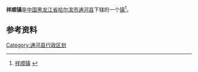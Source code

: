 {{中国乡级行政区
| 行政区全称 = 祥顺镇
| 上级行政区 = [[黑龙江省|黑龙江省]][[哈尔滨市|哈尔滨市]][[通河县|通河县]]
| 行政区类别 = [[镇|镇]]
| LowerDivisions = 13行政村
| 行政区划代码 = 230128105
| 总面积 = 
| 户籍人口 = 2.1万人
| 常住人口 = 
| 行政区划 = 
| 官方网站 =
| 邮政编码 =150000
| 毗邻行政区 =
}}

'''祥顺镇'''是[[中国|中国]][[黑龙江省|黑龙江省]][[哈尔滨市|哈尔滨市]][[通河县|通河县]]下辖的一个[[镇|镇]]<ref>[http://www.chinaquhua.cn/heilongjiang/ 祥顺镇] {{webarchive|url=https://web.archive.org/web/20110822123644/http://www.chinaquhua.cn/heilongjiang/ |date=2011-08-22 }}</ref>。

==参考资料==
{{reflist}}

{{通河县行政区划}}

[[Category:通河县行政区划|Category:通河县行政区划]]